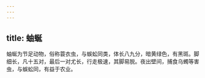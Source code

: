 ```yaml
---
---
---
```

title: 蚰蜒
---



蚰蜒为节足动物，俗称蓑衣虫，与蜈蚣同类，体长八九分，暗黄绿色，有黑斑。脚细长，凡十五对，最后一对尤长，行走极速，其脚易脱。夜出壁间，捕食乌蠋等害虫，与蜈蚣同，有益于农业。